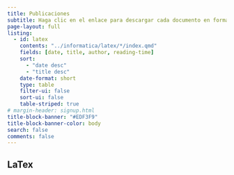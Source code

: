 ```yaml
---
title: Publicaciones
subtitle: Haga clic en el enlace para descargar cada documento en formato pdf.
page-layout: full
listing:
  - id: latex
    contents: "../informatica/latex/*/index.qmd"
    fields: [date, title, author, reading-time]
    sort: 
      - "date desc"
      - "title desc"
    date-format: short
    type: table
    filter-ui: false
    sort-ui: false
    table-striped: true
# margin-header: signup.html
title-block-banner: "#EDF3F9"
title-block-banner-color: body
search: false
comments: false
---
```


## LaTex

::: {#latex}
:::
